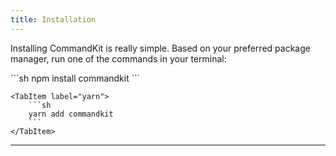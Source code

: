 ```yaml
---
title: Installation
---
```



Installing CommandKit is really simple. Based on your preferred package manager, run one of the commands in your terminal:

<Tabs>
    <TabItem label="npm">
        ```sh
        npm install commandkit
        ```
    </TabItem>
    
    <TabItem label="yarn">
        ```sh
        yarn add commandkit
        ```
    </TabItem>
</Tabs>

---
